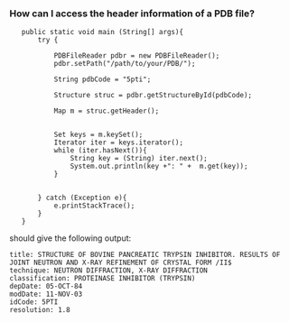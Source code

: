 ===How can I access the header information of a PDB file?===


<java>
    public static void main (String[] args){
        try {
            
            PDBFileReader pdbr = new PDBFileReader();          
            pdbr.setPath("/path/to/your/PDB/");
            
            String pdbCode = "5pti";
            
            Structure struc = pdbr.getStructureById(pdbCode);
          
            Map m = struc.getHeader();
                     
            
            Set keys = m.keySet();
            Iterator iter = keys.iterator();
            while (iter.hasNext()){
                String key = (String) iter.next();
                System.out.println(key +": " +  m.get(key));
            }
            
            
        } catch (Exception e){
            e.printStackTrace();
        }
    }
</java>

should give the following output:

<pre>
title: STRUCTURE OF BOVINE PANCREATIC TRYPSIN INHIBITOR. RESULTS OF JOINT NEUTRON AND X-RAY REFINEMENT OF CRYSTAL FORM /II$ 
technique: NEUTRON DIFFRACTION, X-RAY DIFFRACTION 
classification: PROTEINASE INHIBITOR (TRYPSIN)
depDate: 05-OCT-84
modDate: 11-NOV-03
idCode: 5PTI
resolution: 1.8
</pre>
